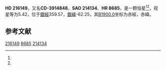 {{Starbox begin
| name = HD 216149
}}
{{Starbox observe
| epoch = [[J2000.0|J2000.0]]
| constell = {{星座名待查}}<ref name=SIMBAD>{{cite web
 | url=http://simbad.u-strasbg.fr/simbad/sim-id?Ident=HR+8685
 | title =Pulsating variable Star
 | publisher=Centre de Données astronomiques de Strasbourg
 | work=SIMBAD
 | accessdate=2012-07-13}}</ref><ref name=DATA>{{cite web
 | url=http://vizier.u-strasbg.fr/viz-bin/VizieR-5?-out.add=.&-source=5050&-corr=PK=HR&-out.max=9999&HR=8685
 | title=VizieR Detailed Page
 | accessdate=2012-07-13
 | archive-date=2019-02-16
 | archive-url=https://web.archive.org/web/20190216102148/http://vizier.u-strasbg.fr/viz-bin/VizieR-5?-out.add=.&-source=5050&-corr=PK=HR&-out.max=9999&HR=8685
 | dead-url=no
 }}</ref>
| 星官 = 
| ra = {{RA|22|51|2.2}}<ref name=SIMBAD /><ref name=DATA />
| dec = {{DEC|-39|9|25}}<ref name=SIMBAD /><ref name=DATA />
| appmag_v = 5.42<ref name=SIMBAD /><ref name=DATA />
}}
{{Starbox character
| class = M0III<ref name=SIMBAD /><ref name=DATA />
| b-v = 1.43<ref name=SIMBAD /><ref name=DATA />
| u-b = 1.69<ref name=SIMBAD /><ref name=DATA />
| r-i = <ref name=SIMBAD /><ref name=DATA />
| variable = 
}}
{{Starbox astrometry
| radial_v = 1.69
| prop_mo_ra = 27
| parallax = -0.001
| p_error = 
}}
{{Starbox catalog
| names =CD-3914848，[[SAO星表|SAO]] 214134，[[HD星表|HD]] 216149，[[HR星表|HR]] 8685}}
{{Starbox reference |Simbad=HR+8685}}
{{Starbox end}}

'''HD 216149'''，又名'''CD-3914848'''，'''SAO 214134'''、'''HR 8685'''，是一颗恒星<ref name=SIMBAD /><ref name=DATA />，视星等为5.42，位于[[銀道座標系|銀經]]359.57，[[銀道座標系|銀緯]]-62.25，其[[B1900.0|B1900.0]]坐标为赤經{{RA|22|45|20.7}}，赤緯{{DEC|-39|-62.25|11}}。

== 参考文献 ==
{{reflist}}

{{star-stub}}

[[Category:HD和HDE天體|216149]]
[[Category:HR天體|8685]]
[[Category:SAO天體|214134]]